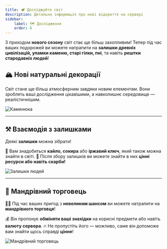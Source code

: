```yaml
---
title: 🏕️ Досліджуйте світ
description: Детальна інформація про нові відкриття на сервері
sidebar:
    label: 🗺️ Дослідження
    order: 6
---
```



З приходом **нового сезону** світ стає ще більш захопливим! Тепер під час ваших подорожей ви можете натрапити на **залишки древніх цивілізацій, уламки каменю, старі гілки, пні**, та навіть **рештки стародавніх людей**!

## 🏔️ Нові натуральні декорації

Світ стане ще більш атмосферним завдяки новим елементам. Вони зроблять ваші дослідження цікавішими, а навколишнє середовище — реалістичнішим.

<p align={"center"}>
    <img src={stone.src} width={"80%"} align alt="Каменюка"/>
</p>

---

## ⚒️ Взаємодія з залишками

Деякі **залишки** можна зібрати!

🔹 Вам знадобиться **кайло, сокира** або **іржавий ключ**, який також можна знайти в світі.
🔹 Після збору залишків ви можете знайти в них **цінні ресурси або навіть скарби!**

<p align={"center"}>
    <img src={skeletons.src} width={"80%"} align alt="Залишки людей"/>
</p>

---

## 🧳 Мандрівний торговець

🚶‍♂️ Під час ваших пригод з **невеликим шансом** ви можете натрапити на **мандрівного торговця**!

💰 Він пропонує **обміняти ваші знахідки** на корисні предмети або навіть **валюту сервера**.
🔥 Не пропустіть його — можливо, саме він допоможе вам знайти щось справді **цінне**!

<p align={"center"}>
    <img src={trader.src} width={"80%"} align alt="Мандрівний торговець"/>
</p>
